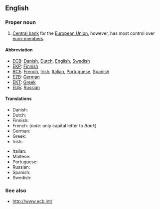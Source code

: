 {{wikipedia}}
==English==

===Proper noun===
{{en-proper noun}}

# [[central bank|Central bank]] for the [[European Union]], however, has most control over [[euro-members]].

====Abbreviation====
*[[ECB]]: [[Danish]], [[Dutch]], [[English]], [[Swedish]]
*[[EKP]]: [[Finnish]]
*[[BCE]]: [[French]], [[Irish]], [[Italian]], [[Portuguese]], [[Spanish]]
*[[EZB]]: [[German]]
*[[ΕΚΤ]]: [[Greek]]
*[[ЕЦБ]]: [[Russian]]

====Translations====
{{trans-top|central bank for the European Union}}
*Danish: {{t|da|Den Europæiske Centralbank}}
*Dutch: {{t|nl|Europese Centrale Bank}}
*Finnish: {{t|fi|Euroopan keskuspankki}}
*French: {{t|fr|Banque centrale européenne|f}} (''note'': only capital letter to ''Bank'')
*German: {{t|de|Europäische Zentralbank}}
*Greek: {{t|el|Ευρωπαϊκή Κεντρική Τράπεζα|sc=Grek}}
*Irish: {{t|ga|Banc Ceannais na hEorpach|xs=Irish}}
{{trans-mid}}
*Italian: {{t|it|Banca Centrale Europea}}
*Maltese: {{t|mt|Bank Ċentrali Ewropew|xs=Maltese}}
*Portuguese: {{t|pt|Banco Central Europeu}}
*Russian: {{t|ru|Европейский центральный банк|sc=Cyrl}}
*Spanish: {{t|es|Banco Central Europeo}}
*Swedish: {{t|sv|Europeiska centralbanken}}
{{trans-bottom}}

===See also===
*http://www.ecb.int/
